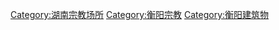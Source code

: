 [[Category:湖南宗教场所|Category:湖南宗教场所]]
[[Category:衡阳宗教|Category:衡阳宗教]]
[[Category:衡阳建筑物|Category:衡阳建筑物]]